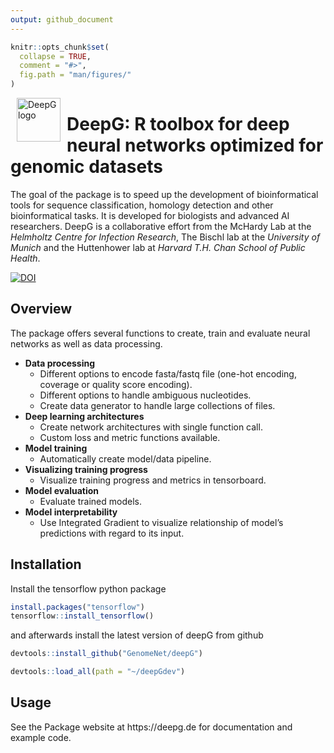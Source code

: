 ```yaml
---
output: github_document
---
```


```r
knitr::opts_chunk$set(
  collapse = TRUE,
  comment = "#>",
  fig.path = "man/figures/"
)
```

<p><img alt="DeepG logo" height="70px" src="man/figures/logo_small.png" align="left" hspace="10px" vspace="0px"></p>

<h1><b>DeepG: R toolbox for deep neural networks optimized for genomic datasets</b></h1>

The goal of the package is to speed up the development of bioinformatical tools for sequence classification, homology detection and other bioinformatical tasks. It is developed for biologists and advanced AI researchers. DeepG is a collaborative effort from the McHardy Lab at the *Helmholtz Centre for Infection Research*, The Bischl lab at the *University of Munich* and the Huttenhower lab at *Harvard T.H. Chan School of Public Health*.

[![DOI](https://zenodo.org/badge/387820006.svg)](https://zenodo.org/badge/latestdoi/387820006)

## Overview

The package offers several functions to create, train and evaluate neural networks as well as data processing.

+ **Data processing**
  + Different options to encode fasta/fastq file (one-hot encoding, coverage or quality score encoding).
  + Different options to handle ambiguous nucleotides.
  + Create data generator to handle large collections of files.
+ **Deep learning architectures**
  + Create network architectures with single function call.
  + Custom loss and metric functions available.
+ **Model training** 
  + Automatically create model/data pipeline.
+ **Visualizing training progress**
  + Visualize training progress and metrics in tensorboard.   
+ **Model evaluation**
  + Evaluate trained models.
+ **Model interpretability**
  + Use Integrated Gradient to visualize relationship of model's predictions with regard to its input.
    

## Installation

Install the tensorflow python package

```r
install.packages("tensorflow")
tensorflow::install_tensorflow()
```

and afterwards install the latest version of deepG from github 

```r
devtools::install_github("GenomeNet/deepG")
```

```r
devtools::load_all(path = "~/deepGdev")
```

## Usage 

See the Package website at https://deepg.de for documentation and example code.

 <!-- ## Examples  -->

<!-- ## Datasets -->

<!-- The library comes with mutiple different datasets for testing: -->

<!-- - The set `data(parenthesis)` contains 100k characters of the parenthesis synthetic language generated from a very simple counting language with a parenthesis and letter alphabet Σ = {( ) 0 1 2 3 4 }. The language is constrained to match parentheses, and nesting is limited to at most 4 levels deep. Each opening parenthesis increases and each closing parenthesis decreases the nesting level, respectively. Numbers are generated randomly, but are constrained to indicate the nesting level at their position. -->
<!-- - The set `data(crispr_full)` containing all CRISPR loci found in NCBI representative genomes with neighbor nucleotides up and downstream. -->
<!-- - The set `data(crispr_sample)` containing a subset of `data(crispr_full)`. -->
<!-- - The set `data(ecoli)` contains the *E. coli* genome, see [the genome sequence of Escherichia coli K-12](https://science.sciencemag.org/content/277/5331/1453.long). -->
<!-- - The set `data(ecoli_small)` contains a subset of `data(ecoli)`. -->

<!---
## Installation and Usage

Please see our [Wiki](https://github.com/hiddengenome/deepG/wiki) for further installation instructions. It covers also usage instructions for multi-GPU machines.

- [Installation on desktop machine](https://github.com/hiddengenome/deepG/wiki/Installation-of-deepG-on-desktop)
- [Installation on GPU server](https://github.com/hiddengenome/deepG/wiki/Installation-of-deepG-on-GPU-server)
- [Installation AWS](https://github.com/hiddengenome/deepG/wiki/Installation-AWS)
- [GPU Usage](https://github.com/hiddengenome/deepG/wiki/manage-GPU-usage)
- [Tensorboard Integration](https://github.com/hiddengenome/deepG/wiki/Tensorboard-integration)

See the help files `?deepG` to get started and for questions use the [FAQ](https://github.com/hiddengenome/deepG/wiki/FAQ).
-->
